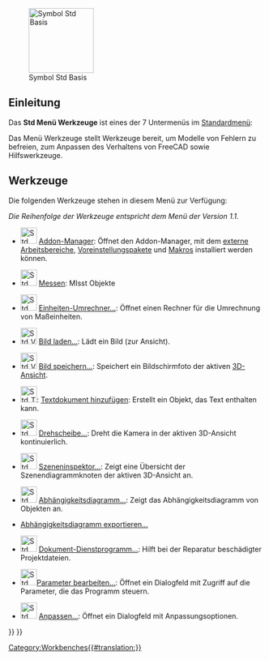 <languages/>

{{Docnav/de
|[[Std_View_Menu/de|Std Menü Ansicht]]
|[[Std_Macro_Menu/de|Std Menü Makro]]
|[[Std_Base/de|Std Basis]]
|IconL=
|IconR=
|IconC=Freecad.svg
}}

[[Image:Freecad.svg|thumb|128px|Symbol Std Basis]]

{{TOCright}}

<span id="Introduction"></span>
==Einleitung==

Das '''Std Menü Werkzeuge''' ist eines der 7 Untermenüs im [[Standard_Menu/de|Standardmenü]]:

<!--Please keep info below synchronized with Std_Base, Standard_Menu, Std_File_Menu etc.-->
{{StdMenu
|
[[Std_File_Menu/de|Datei]]
&nbsp;&nbsp;&nbsp;
[[Std_Edit_Menu/de|Bearbeiten]]
&nbsp;&nbsp;&nbsp;
[[Std_View_Menu/de|Ansicht]]
&nbsp;&nbsp;&nbsp;
[[Std_Tools_Menu/de|Werkzeuge]]
&nbsp;&nbsp;&nbsp;
[[Std_Macro_Menu/de|Makro]]
&nbsp;&nbsp;&nbsp;
[[Std_Windows_Menu/de|Fenster]]
&nbsp;&nbsp;&nbsp;
[[Std_Help_Menu/de|Hilfe]]
}}

<!--Please keep info below synchronized with Standard_Menu-->
Das Menü Werkzeuge stellt Werkzeuge bereit, um Modelle von Fehlern zu befreien, zum Anpassen des Verhaltens von FreeCAD sowie Hilfswerkzeuge.

<span id="Tools"></span>
==Werkzeuge==

Die folgenden Werkzeuge stehen in diesem Menü zur Verfügung:

''Die Reihenfolge der Werkzeuge entspricht dem Menü der Version 1.1.''

* [[Image:Std_AddonMgr.svg|32px]] [[Std_AddonMgr/de|Addon-Manager]]: Öffnet den Addon-Manager, mit dem [[External_workbenches/de|externe Arbeitsbereiche]], [[Preference_Packs/de|Voreinstellungspakete]] und [[macros/de|Makros]] installiert werden können.

* [[Image:Std_Measure.svg|32px]] [[Std_Measure/de|Messen]]: MIsst Objekte {{Version/de|1.0}}

* [[Image:Std_UnitsCalculator.svg|32px]] [[Std UnitsCalculator/de|Einheiten-Umrechner...]]: Öffnet einen Rechner für die Umrechnung von Maßeinheiten.

* [[Image:Std_ViewLoadImage.svg|32px]] [[Std_ViewLoadImage/de|Bild laden...]]: Lädt ein Bild (zur Ansicht). {{Version/de|0.21}}

* [[Image:Std_ViewScreenShot.svg|32px]] [[Std ViewScreenShot/de|Bild speichern...]]: Speichert ein Bildschirmfoto der aktiven [[3D_view/de|3D-Ansicht]].

* [[Image:Std_TextDocument.svg|32px]]: [[Std_TextDocument/de|Textdokument hinzufügen]]: Erstellt ein Objekt, das Text enthalten kann.

* [[Image:Std_DemoMode.svg|32px]] [[Std_DemoMode/de|Drehscheibe...]]: Dreht die Kamera in der aktiven 3D-Ansicht kontinuierlich.

* [[Image:Std_SceneInspector.svg|32px]] [[Std SceneInspector/de|Szeneninspektor...]]: Zeigt eine Übersicht der Szenendiagrammknoten der aktiven 3D-Ansicht an.

* [[Image:Std_DependencyGraph.svg|32px]] [[Std_DependencyGraph/de|Abhängigkeitsdiagramm...]]: Zeigt das Abhängigkeitsdiagramm von Objekten an.

* [[Std_ExportDependencyGraph/de|Abhängigkeitsdiagramm exportieren...]] {{Version/de|0.21}}

* [[Image:Std_ProjectUtil.svg|32px]] [[Std_ProjectUtil/de|Dokument-Dienstprogramm...]]: Hilft bei der Reparatur beschädigter Projektdateien.

* [[Image:Std_DlgParameter.svg|32px]][[Std DlgParameter/de|Parameter bearbeiten...]]: Öffnet ein Dialogfeld mit Zugriff auf die Parameter, die das Programm steuern.

* [[Image:Std_DlgCustomize.svg|32px]] [[Std_DlgCustomize/de|Anpassen...]]: Öffnet ein Dialogfeld mit Anpassungsoptionen.


{{Docnav/de
|[[Std_View_Menu/de|Std Menü Ansicht]]
|[[Std_Macro_Menu/de|Std Menü Makro]]
|[[Std_Base/de|Std Basis]]
|IconL=
|IconR=
|IconC=Freecad.svg
}}

{{Std_Base_navi{{#translation:}}}}
{{Userdocnavi{{#translation:}}}}
[[Category:Workbenches{{#translation:}}]]